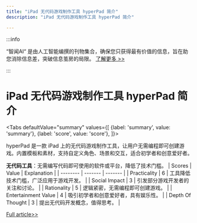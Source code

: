 ```yaml
---
title: "iPad 无代码游戏制作工具 hyperPad 简介"
description: "iPad 无代码游戏制作工具 hyperPad 简介"

---
```



:::info

“智闻AI“ 是由人工智能编撰的刊物集合，确保您只获得最有价值的信息，旨在助您消除信息差，突破信息茧房的局限。  [了解更多 >>](/)

:::

# iPad 无代码游戏制作工具 hyperPad 简介


<Tabs
	defaultValue="summary"
	values={[
	{label: 'summary', value: 'summary'},
	{label: 'score', value: 'score'},
]}>
<TabItem value="summary">


hyperPad 是一款 iPad 上的无代码游戏制作工具，让用户无需编程即可创建游戏。内置模板和素材，支持自定义角色、场景和交互，适合初学者和创意爱好者。

**无代码工具**：无需编写代码即可使用的软件或平台，降低了技术门槛。
</TabItem>
<TabItem value="score">
	| Scores     | Value   | Explanation |
	| -------- | ------- | ------- |
	| Practicality  | 6    | 工具降低技术门槛，广泛应用于游戏开发。    |
	| Social Impact | 3     | 引发部分游戏开发者的关注和讨论。    |
	| Rationality    | 5    | 逻辑紧密，无需编程即可创建游戏。    |
	| Entertainment Value    | 4    | 吸引初学者和创意爱好者，具有娱乐性。    |
	| Depth Of Thought    | 3    | 提出无代码开发概念，值得思考。    |
</TabItem>
</Tabs>

[Full article>>](https://www.hyperpad.com/)
